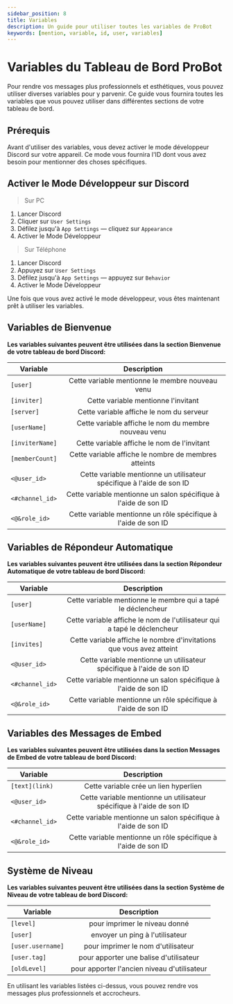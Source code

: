 ```yaml
---
sidebar_position: 8
title: Variables
description: Un guide pour utiliser toutes les variables de ProBot
keywords: [mention, variable, id, user, variables]
---
```


# Variables du Tableau de Bord ProBot

Pour rendre vos messages plus professionnels et esthétiques, vous pouvez utiliser diverses variables pour y parvenir. Ce guide vous fournira toutes les variables que vous pouvez utiliser dans différentes sections de votre tableau de bord.

## Prérequis

Avant d'utiliser des variables, vous devez activer le mode développeur Discord sur votre appareil. Ce mode vous fournira l'ID dont vous avez besoin pour mentionner des choses spécifiques.

## Activer le Mode Développeur sur Discord

> Sur PC
1. Lancer Discord
2. Cliquer sur `User Settings`
3. Défilez jusqu'à `App Settings` — cliquez sur `Appearance`
4. Activer le Mode Développeur

> Sur Téléphone
1. Lancer Discord
2. Appuyez sur `User Settings`
3. Défilez jusqu'à `App Settings` — appuyez sur `Behavior`
4. Activer le Mode Développeur

Une fois que vous avez activé le mode développeur, vous êtes maintenant prêt à utiliser les variables.

## Variables de Bienvenue

**Les variables suivantes peuvent être utilisées dans la section Bienvenue de votre tableau de bord Discord:**

| Variable | Description | 
| ------------- |:-------------:|
| `[user]` | Cette variable mentionne le membre nouveau venu | 
| `[inviter]` | Cette variable mentionne l'invitant |
| `[server]` | Cette variable affiche le nom du serveur |
| `[userName]` | Cette variable affiche le nom du membre nouveau venu |
| `[inviterName]` | Cette variable affiche le nom de l'invitant |
| `[memberCount]` | Cette variable affiche le nombre de membres atteints |
| `<@user_id>` | Cette variable mentionne un utilisateur spécifique à l'aide de son ID |
| `<#channel_id>` | Cette variable mentionne un salon spécifique à l'aide de son ID |
| `<@&role_id>` | Cette variable mentionne un rôle spécifique à l'aide de son ID |

## Variables de Répondeur Automatique

**Les variables suivantes peuvent être utilisées dans la section Répondeur Automatique de votre tableau de bord Discord:**

| Variable | Description | 
| ------------- |:-------------:|
| `[user]` | Cette variable mentionne le membre qui a tapé le déclencheur |
| `[userName]` | Cette variable affiche le nom de l'utilisateur qui a tapé le déclencheur |
| `[invites]` | Cette variable affiche le nombre d'invitations que vous avez atteint |
| `<@user_id>` | Cette variable mentionne un utilisateur spécifique à l'aide de son ID |
| `<#channel_id>` | Cette variable mentionne un salon spécifique à l'aide de son ID |
| `<@&role_id>` | Cette variable mentionne un rôle spécifique à l'aide de son ID |

## Variables des Messages de Embed

**Les variables suivantes peuvent être utilisées dans la section Messages de Embed de votre tableau de bord Discord:**

| Variable | Description | 
| ------------- |:-------------:|
| `[text](link)` | Cette variable crée un lien hyperlien |
| `<@user_id>` | Cette variable mentionne un utilisateur spécifique à l'aide de son ID |
| `<#channel_id>` | Cette variable mentionne un salon spécifique à l'aide de son ID |
| `<@&role_id>` | Cette variable mentionne un rôle spécifique à l'aide de son ID |

## Système de Niveau 

**Les variables suivantes peuvent être utilisées dans la section Système de Niveau de votre tableau de bord Discord:**

| Variable | Description | 
| ------------- |:-------------:|
| `[level]` | pour imprimer le niveau donné | 
| `[user] `| envoyer un ping à l'utilisateur |
| `[user.username]` | pour imprimer le nom d'utilisateur |
| `[user.tag]` | pour apporter une balise d'utilisateur |
| `[oldLevel] ` | pour apporter l'ancien niveau d'utilisateur |

En utilisant les variables listées ci-dessus, vous pouvez rendre vos messages plus professionnels et accrocheurs.
